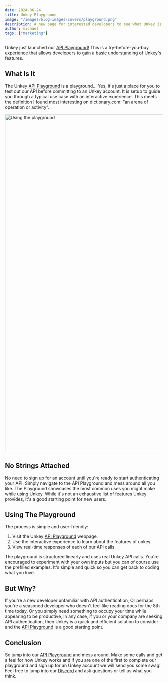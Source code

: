 ```yaml
---
date: 2024-06-24
title: Unkey Playground
image: "/images/blog-images/covers/playground.png"
description: A new page for interested developers to see what Unkey is about.
author: michael
tags: ["marketing"]
---
```



Unkey just launched our [API Playground!](https://play.unkey.com) This is a try-before-you-buy experience that allows developers to gain a basic understanding of Unkey's features.

## What Is It

The Unkey [API Playground](https://play.unkey.com) is a playground… Yes, it's just a place for you to test out our API before committing to an Unkey account. It is setup to guide you through a typical use case with an interactive experience. This meets the definition I found most interesting on dictionary.com: “an arena of operation or activity”.

<Image src="/images/blog-images/playground-launch/playground.gif" alt="Using the playground" width="1920" height="1080"/>

## No Strings Attached

No need to sign up for an account until you're ready to start authenticating your API. Simply navigate to the API Playground and mess around all you like. The Playground showcases the most common uses you might make while using Unkey. While it's not an exhaustive list of features Unkey provides, it's a good starting point for new users.

## Using The Playground

The process is simple and user-friendly:

1. Visit the Unkey [API Playground](https://play.unkey.com) webpage.
2. Use the interactive experience to learn about the features of unkey.
3. View real-time responses of each of our API calls.

The playground is structured linearly and uses real Unkey API calls. You're encouraged to experiment with your own inputs but you can of course use the prefilled examples. It's simple and quick so you can get back to coding what you love.

## But Why?

If you're a new developer unfamiliar with API authentication,
Or perhaps you're a seasoned developer who doesn't feel like reading docs for the 8th time today,
Or you simply need something to occupy your time while appearing to be productive,
In any case, if you or your company are seeking API authentication, then Unkey is a quick and efficient solution to consider and the [API Playground](https://play.unkey.com) is a good starting point.

## Conclusion
So jump into our [API Playground](https://play.unkey.com) and mess around. Make some calls and get a feel for how Unkey works and if you are one of the first to complete our playground and sign up for an Unkey account we will send you some swag! Feel free to jump into our [Discord](https://unkey.com/discord) and ask questions or tell us what you think.
